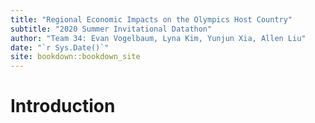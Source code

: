 ```yaml
--- 
title: "Regional Economic Impacts on the Olympics Host Country"
subtitle: "2020 Summer Invitational Datathon"
author: "Team 34: Evan Vogelbaum, Lyna Kim, Yunjun Xia, Allen Liu"
date: "`r Sys.Date()`"
site: bookdown::bookdown_site
---
```


# Introduction

